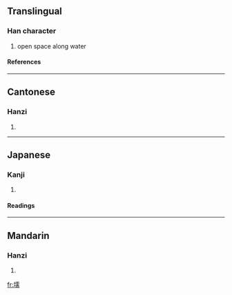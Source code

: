 ==Translingual==
===Han character===
{{Han char|rn=32|rad=土|as=14|sn=17|four=4112<sub>7</sub>|canj=土一月月 (GMBB), X土一月月 (XGMBB)}}
# open space along water
====References====
{{Han ref|kx=0241.130|dkj=05560|dj=0481.030|hdz=10495.110|uh=58D6|ud=22742|bh=ECCA|bd=60618}}
----
==Cantonese==
===Hanzi===
{{yue-hanzi|jyut=|y=yun4}}
# {{defn|Cantonese}}
----
==Japanese==
===Kanji===
{{ja-kanji|grade=|rs=土14}}
# {{defn|Japanese}} 
====Readings====
{{ja-readings|on=[[ぜん]] (zen), [[ねん]] (nen)|kun=[[あきち]] (akichi)}}
----
==Mandarin==
===Hanzi===
{{cmn-hanzi|pin=[[ruán]] (ruan2)|wg=juan<sup>2</sup>}}
# {{defn|Mandarin}}

[[fr:壖]]